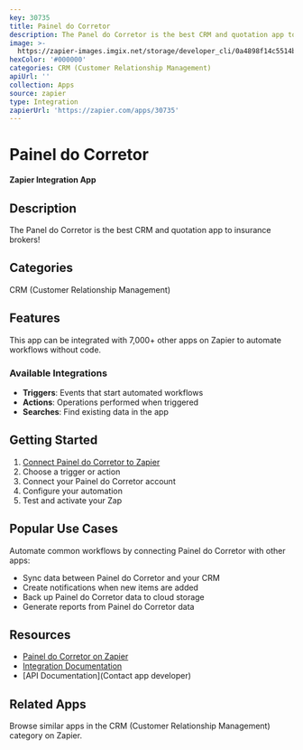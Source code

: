 ```yaml
---
key: 30735
title: Painel do Corretor
description: The Panel do Corretor is the best CRM and quotation app to insurance brokers!
image: >-
  https://zapier-images.imgix.net/storage/developer_cli/0a4898f14c5514b86a1c69b51341b86a.png?auto=format%2Ccompress&ixlib=python-3.0.0&q=50
hexColor: '#000000'
categories: CRM (Customer Relationship Management)
apiUrl: ''
collection: Apps
source: zapier
type: Integration
zapierUrl: 'https://zapier.com/apps/30735'
---
```

# Painel do Corretor

**Zapier Integration App**

## Description

The Panel do Corretor is the best CRM and quotation app to insurance brokers!

## Categories

CRM (Customer Relationship Management)

## Features

This app can be integrated with 7,000+ other apps on Zapier to automate workflows without code.

### Available Integrations

- **Triggers**: Events that start automated workflows
- **Actions**: Operations performed when triggered
- **Searches**: Find existing data in the app

## Getting Started

1. [Connect Painel do Corretor to Zapier](https://zapier.com/apps/30735)
2. Choose a trigger or action
3. Connect your Painel do Corretor account
4. Configure your automation
5. Test and activate your Zap

## Popular Use Cases

Automate common workflows by connecting Painel do Corretor with other apps:

- Sync data between Painel do Corretor and your CRM
- Create notifications when new items are added
- Back up Painel do Corretor data to cloud storage
- Generate reports from Painel do Corretor data

## Resources

- [Painel do Corretor on Zapier](https://zapier.com/apps/30735)
- [Integration Documentation](https://zapier.com/apps/30735/integrations)
- [API Documentation](Contact app developer)

## Related Apps

Browse similar apps in the CRM (Customer Relationship Management) category on Zapier.
